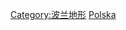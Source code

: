 {{Catnav|頁面分類|地理|水體|河流|歐洲河流}}
{{Catnav|頁面分類|地理|地形|河流|歐洲河流}}
{{Commonscat|Rivers of Poland}}

[[Category:波兰地形|Category:波兰地形]]
[[Category:欧洲各国河流|Polska]]